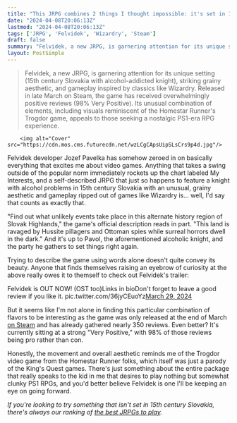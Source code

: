 ```yaml
---
title: "This JRPG combines 2 things I thought impossible: it's set in 15th century Slovakia where you play as an alcoholic knight and it's only a few hours long"
date: "2024-04-08T20:06:13Z"
lastmod: "2024-04-08T20:06:13Z"
tags: ['JRPG', 'Felvidek', 'Wizardry', 'Steam']
draft: false
summary: "Felvidek, a new JRPG, is garnering attention for its unique setting (15th century Slovakia with alcohol-addicted knight), striking grainy aesthetic, and gameplay inspired by classics like Wizardry. Released in late March on Steam, the game has received overwhelmingly positive reviews (98% Very Positive). Its unusual combination of elements, including visuals reminiscent of the Homestar Runner's Trogdor game, appeals to those seeking a nostalgic PS1-era RPG experience."
layout: PostSimple
---
```

> Felvidek, a new JRPG, is garnering attention for its unique setting (15th century Slovakia with alcohol-addicted knight), striking grainy aesthetic, and gameplay inspired by classics like Wizardry. Released in late March on Steam, the game has received overwhelmingly positive reviews (98% Very Positive). Its unusual combination of elements, including visuals reminiscent of the Homestar Runner's Trogdor game, appeals to those seeking a nostalgic PS1-era RPG experience.


        <img alt="Cover" src="https://cdn.mos.cms.futurecdn.net/wzLCgCApsUipSLsCrs9p4d.jpg"/>
        
Felvidek developer Jozef Pavelka has somehow zeroed in on basically everything that excites me about video games. Anything that takes a swing outside of the popular norm immediately rockets up the chart labeled My Interests, and a self-described JRPG that just so happens to feature a knight with alcohol problems in 15th century Slovakia with an unusual, grainy aesthetic and gameplay ripped out of games like Wizardry is... well, I'd say that counts as exactly that.

"Find out what unlikely events take place in this alternate history region of Slovak Highlands," the game's official description reads in part. "This land is ravaged by Hussite pillagers and Ottoman spies while surreal horrors dwell in the dark." And it's up to Pavol, the aforementioned alcoholic knight, and the party he gathers to set things right again.

Trying to describe the game using words alone doesn't quite convey its beauty. Anyone that finds themselves raising an eyebrow of curiosity at the above really owes it to themself to check out Felvidek's trailer:

Felvidek is OUT NOW! (OST too)Links in bioDon't forget to leave a good review if you like it. pic.twitter.com/36jyCEuoYz[March 29, 2024](https://twitter.com/brozef_/status/1773798878359306477)

But it seems like I'm not alone in finding this particular combination of flavors to be interesting as the game was only released at the end of March [on Steam](https://store.steampowered.com/app/2299900/Felvidek/) and has already gathered nearly 350 reviews. Even better? It's currently sitting at a strong "Very Positive," with 98% of those reviews being pro rather than con.

Honestly, the movement and overall aesthetic reminds me of the Trogdor video game from the Homestar Runner folks, which itself was just a parody of the King's Quest games. There's just something about the entire package that really speaks to the kid in me that desires to play nothing but somewhat clunky PS1 RPGs, and you'd better believe Felvidek is one I'll be keeping an eye on going forward.

*If you're looking to try something that isn't set in 15th century Slovakia, there's always our ranking of *[<em>the best JRPGs to play</em>](https://www.gamesradar.com/best-jrpgs/)*.*
        